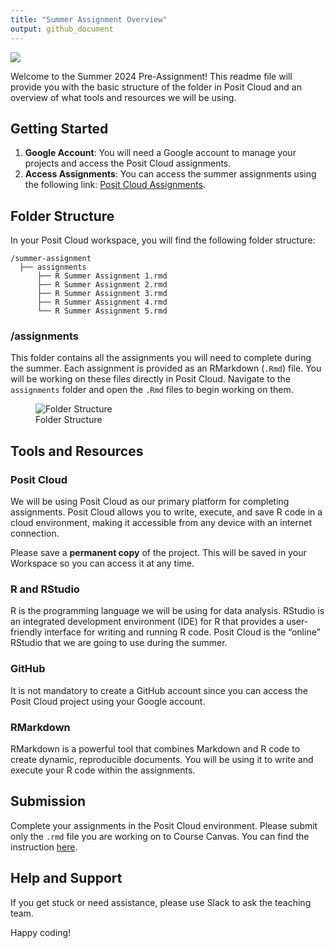 ---
title: "Summer Assignment Overview"
output: github_document
---

<!-- README.md is generated from README.Rmd. Please edit that file -->

![](figs/logo.png)

Welcome to the Summer 2024 Pre-Assignment! This readme file will provide you with the basic structure of the folder in Posit Cloud and an overview of what tools and resources we will be using.

## Getting Started

1.  **Google Account**: You will need a Google account to manage your projects and access the Posit Cloud assignments.
2.  **Access Assignments**: You can access the summer assignments using the following link: [Posit Cloud Assignments](https://posit.cloud/content/8155534).

## Folder Structure

In your Posit Cloud workspace, you will find the following folder structure:

```         
/summer-assignment
  ├── assignments
      ├── R Summer Assignment 1.rmd
      ├── R Summer Assignment 2.rmd
      ├── R Summer Assignment 3.rmd
      ├── R Summer Assignment 4.rmd
      └── R Summer Assignment 5.rmd
```

### /assignments

This folder contains all the assignments you will need to complete during the summer. Each assignment is provided as an RMarkdown (`.Rmd`) file. You will be working on these files directly in Posit Cloud. Navigate to the `assignments` folder and open the `.Rmd` files to begin working on them.

![Folder Structure](figs/folder_structure.png)

## Tools and Resources

### Posit Cloud

We will be using Posit Cloud as our primary platform for completing assignments. Posit Cloud allows you to write, execute, and save R code in a cloud environment, making it accessible from any device with an internet connection.

Please save a **permanent copy** of the project. This will be saved in your Workspace so you can access it at any time.

### R and RStudio

R is the programming language we will be using for data analysis. RStudio is an integrated development environment (IDE) for R that provides a user-friendly interface for writing and running R code. Posit Cloud is the "online" RStudio that we are going to use during the summer. 

### GitHub

It is not mandatory to create a GitHub account since you can access the Posit Cloud project using your Google account.

### RMarkdown

RMarkdown is a powerful tool that combines Markdown and R code to create dynamic, reproducible documents. You will be using it to write and execute your R code within the assignments.

## Submission

Complete your assignments in the Posit Cloud environment. Please submit only the `.rmd` file you are working on to Course Canvas. You can find the instruction [here](https://docs.google.com/document/d/195R1jrfbKN5lYZKT2BrU0cJB0Z1JftG8vSZ-60fdi0Q/edit?usp=sharing).

## Help and Support

If you get stuck or need assistance, please use Slack to ask the teaching team.

Happy coding!

